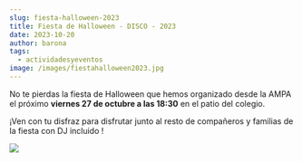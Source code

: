 ```yaml
---
slug: fiesta-halloween-2023
title: Fiesta de Halloween - DISCO - 2023
date: 2023-10-20
author: barona
tags:
  - actividadesyeventos
image: /images/fiestahalloween2023.jpg
---
```



N﻿o te pierdas la fiesta de Halloween que hemos organizado desde la AMPA el próximo **viernes 27 de octubre a las 18:30** en el patio del colegio.

¡V﻿en con tu disfraz para disfrutar junto al resto de compañeros y familias de la fiesta con DJ incluido  !

![](/images/fiestahalloween2023.jpg)